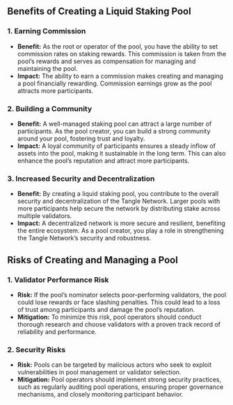 ## Benefits of Creating a Liquid Staking Pool

### 1. **Earning Commission**

- **Benefit:** As the root or operator of the pool, you have the ability to set commission rates on staking rewards. This commission is taken from the pool’s rewards and serves as compensation for managing and maintaining the pool.
- **Impact:** The ability to earn a commission makes creating and managing a pool financially rewarding. Commission earnings grow as the pool attracts more participants.

### 2. **Building a Community**

- **Benefit:** A well-managed staking pool can attract a large number of participants. As the pool creator, you can build a strong community around your pool, fostering trust and loyalty.
- **Impact:** A loyal community of participants ensures a steady inflow of assets into the pool, making it sustainable in the long term. This can also enhance the pool’s reputation and attract more participants.

### 3. **Increased Security and Decentralization**

- **Benefit:** By creating a liquid staking pool, you contribute to the overall security and decentralization of the Tangle Network. Larger pools with more participants help secure the network by distributing stake across multiple validators.
- **Impact:** A decentralized network is more secure and resilient, benefiting the entire ecosystem. As a pool creator, you play a role in strengthening the Tangle Network’s security and robustness.

## Risks of Creating and Managing a Pool

### 1. **Validator Performance Risk**

- **Risk:** If the pool’s nominator selects poor-performing validators, the pool could lose rewards or face slashing penalties. This could lead to a loss of trust among participants and damage the pool’s reputation.
- **Mitigation:** To minimize this risk, pool operators should conduct thorough research and choose validators with a proven track record of reliability and performance.

### 2. **Security Risks**

- **Risk:** Pools can be targeted by malicious actors who seek to exploit vulnerabilities in pool management or validator selection.
- **Mitigation:** Pool operators should implement strong security practices, such as regularly auditing pool operations, ensuring proper governance mechanisms, and closely monitoring participant behavior.
